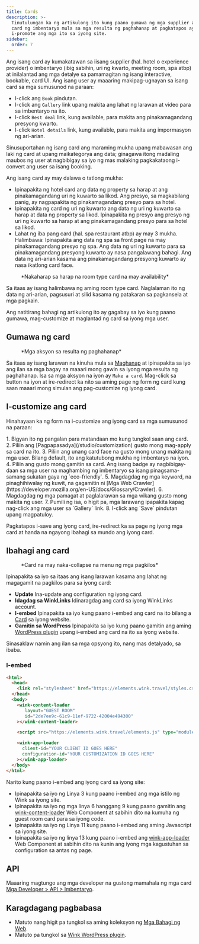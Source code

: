 ```yaml
---
title: Cards
description: >-
  Tinutulungan ka ng artikulong ito kung paano gumawa ng mga supplier at mga
  card ng imbentaryo mula sa mga resulta ng paghahanap at pagkatapos ay
  i-promote ang mga ito sa iyong site.
sidebar:
  order: 7
---
```


Ang isang card ay kumakatawan sa iisang supplier (hal. hotel o experience provider) o imbentaryo (ibig sabihin, uri ng kwarto, meeting room, spa atbp) at inilalantad ang mga detalye sa pamamagitan ng isang interactive, bookable, card UI.
Ang isang user ay maaaring makipag-ugnayan sa isang card sa mga sumusunod na paraan:

* I-click ang `Book` pindutan.
* I-click ang `Gallery` link upang makita ang lahat ng larawan at video para sa imbentaryo na ito.
* I-click `Best deal` link, kung available, para makita ang pinakamagandang presyong kwarto.
* I-click `Hotel details` link, kung available, para makita ang impormasyon ng ari-arian.

Sinusuportahan ng isang card ang maraming mukha upang mabawasan ang laki ng card at upang maikategorya ang data; ginagawa itong madaling maubos ng user at nagbibigay sa iyo ng mas malaking pagkakataong i-convert ang user sa isang booking.

Ang isang card ay may dalawa o tatlong mukha:

* Ipinapakita ng hotel card ang data ng property sa harap at ang pinakamagandang uri ng kuwarto sa likod. Ang presyo, sa magkabilang panig, ay nagpapakita ng pinakamagandang presyo para sa hotel.
* Ipinapakita ng card ng uri ng kuwarto ang data ng uri ng kuwarto sa harap at data ng property sa likod. Ipinapakita ng presyo ang presyo ng uri ng kuwarto sa harap at ang pinakamagandang presyo para sa hotel sa likod.
* Lahat ng iba pang card (hal. spa restaurant atbp) ay may 3 mukha. Halimbawa: Ipinapakita ang data ng spa sa front page na may pinakamagandang presyo ng spa. Ang data ng uri ng kuwarto para sa pinakamagandang presyong kuwarto ay nasa pangalawang bahagi. Ang data ng ari-arian kasama ang pinakamagandang presyong kuwarto ay nasa ikatlong card face.

<figure>
  <CloudinaryImage width="350" height="829" resize="scale" quality="best" alt="Preview ng card" src="academy/card-example" errorImage="noimage_opaque_nyrtl0.png" />

  <figcaption>*Nakaharap sa harap na room type card na may availability*</figcaption>
</figure>


Sa itaas ay isang halimbawa ng aming room type card. Naglalaman ito ng data ng ari-arian, pagsusuri at silid kasama ng patakaran sa pagkansela at mga pagkain.

Ang natitirang bahagi ng artikulong ito ay gagabay sa iyo kung paano gumawa, mag-customize at maglantad ng card sa iyong mga user.

## Gumawa ng card

<figure>
  <CloudinaryImage width="350" height="238" resize="scale" quality="best" alt="Mga aksyon" src="academy/inventory-actions" errorImage="noimage_opaque_nyrtl0.png" />

  <figcaption>*Mga aksyon sa resulta ng paghahanap*</figcaption>
</figure>


Sa itaas ay isang larawan na kinuha mula sa [Maghanap](/studio/search) at ipinapakita sa iyo ang ilan sa mga bagay na maaari mong gawin sa iyong mga resulta ng paghahanap. Isa sa mga aksyon na iyon ay `Make a card`.
Mag-click sa button na iyon at ire-redirect ka nito sa aming page ng form ng card kung saan maaari mong simulan ang pag-customize ng iyong card.

## I-customize ang card

Hinahayaan ka ng form na i-customize ang iyong card sa mga sumusunod na paraan:

<Steps>
  1. Bigyan ito ng pangalan para matandaan mo kung tungkol saan ang card.
  2. Piliin ang [Pagpapasadya](/studio/customization) gusto mong mag-apply sa card na ito.
  3. Piliin ang unang card face na gusto mong unang makita ng mga user. Bilang default, ito ang katutubong mukha ng imbentaryo na iyon.
  4. Piliin ang <Badge text="badge" variant="tip" size="small" /> gusto mong gamitin sa card. Ang isang badge ay nagbibigay-daan sa mga user na maghambing ng imbentaryo sa isang pinagsama-samang sukatan gaya ng `eco-friendly`.
  5. Magdagdag ng mga keyword, na pinaghihiwalay ng kuwit, na gagamitin ni [Mga Web Crawler](https://developer.mozilla.org/en-US/docs/Glossary/Crawler).
  6. Magdagdag ng mga pamagat at paglalarawan sa mga wikang gusto mong makita ng user.
  7. Pumili ng isa, o higit pa, mga larawang ipapakita kapag nag-click ang mga user sa `Gallery` link.
  8. I-click ang `Save` pindutan upang magpatuloy.
</Steps>


Pagkatapos i-save ang iyong card, ire-redirect ka sa page ng iyong mga card at handa na ngayong ibahagi sa mundo ang iyong card.

## Ibahagi ang card

<figure>
  <CloudinaryImage width="350" height="857" resize="scale" quality="best" alt="Card" src="academy/card-actions" errorImage="noimage_opaque_nyrtl0.png" />

  <figcaption>*Card na may naka-collapse na menu ng mga pagkilos*</figcaption>
</figure>


Ipinapakita sa iyo sa itaas ang isang larawan kasama ang lahat ng magagamit na pagkilos para sa iyong card:

* **Update** Ina-update ang configuration ng iyong card.
* **Idagdag sa WinkLinks** Idinaragdag ang card sa iyong WinkLinks account.
* **I-embed** Ipinapakita sa iyo kung paano i-embed ang card na ito bilang a [Card](/developers/web-components/#content-loader) sa iyong website.
* **Gamitin sa WordPress** Ipinapakita sa iyo kung paano gamitin ang aming [WordPress plugin](/developers/wordpress) upang i-embed ang card na ito sa iyong website.

Sinasaklaw namin ang ilan sa mga opsyong ito, nang mas detalyado, sa ibaba.

### I-embed

```html {3, 6-9, 11, 13-16}
<html>
  <head>
    <link rel="stylesheet" href="https://elements.wink.travel/styles.css"></link>
  </head>
  <body>
    <wink-content-loader
       layout="GUEST_ROOM"
       id="2de7ee9c-61c9-11ef-9722-42004e494300"
    ></wink-content-loader>

    <script src="https://elements.wink.travel/elements.js" type="module" defer></script>

    <wink-app-loader
      client-id="YOUR CLIENT ID GOES HERE"
      configuration-id="YOUR CUSTOMIZATION ID GOES HERE"
    ></wink-app-loader>
  </body>
</html>
```

Narito kung paano i-embed ang iyong card sa iyong site:

* Ipinapakita sa iyo ng Linya 3 kung paano i-embed ang mga istilo ng Wink sa iyong site.
* Ipinapakita sa iyo ng mga linya 6 hanggang 9 kung paano gamitin ang [wink-content-loader](/developers/web-components/#content-loader) Web Component at sabihin dito na kumuha ng guest room card para sa iyong code.
* Ipinapakita sa iyo ng Linya 11 kung paano i-embed ang aming Javascript sa iyong site.
* Ipinapakita sa iyo ng linya 13 kung paano i-embed ang [wink-app-loader](/developers/web-components/#application-loader) Web Component at sabihin dito na kunin ang iyong mga kagustuhan sa configuration sa antas ng page.

## API

Maaaring magtungo ang mga developer na gustong mamahala ng mga card [Mga Developer > API > Imbentaryo](/developers/apis/#inventory-api).

## Karagdagang pagbabasa

* Matuto nang higit pa tungkol sa aming koleksyon ng [Mga Bahagi ng Web](/developers/web-components).
* Matuto pa tungkol sa [Wink WordPress plugin](/developers/wordpress).

